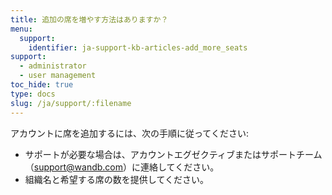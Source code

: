 ```yaml
---
title: 追加の席を増やす方法はありますか？
menu:
  support:
    identifier: ja-support-kb-articles-add_more_seats
support:
  - administrator
  - user management
toc_hide: true
type: docs
slug: /ja/support/:filename
---
```

アカウントに席を追加するには、次の手順に従ってください:

- サポートが必要な場合は、アカウントエグゼクティブまたはサポートチーム（support@wandb.com）に連絡してください。
- 組織名と希望する席の数を提供してください。